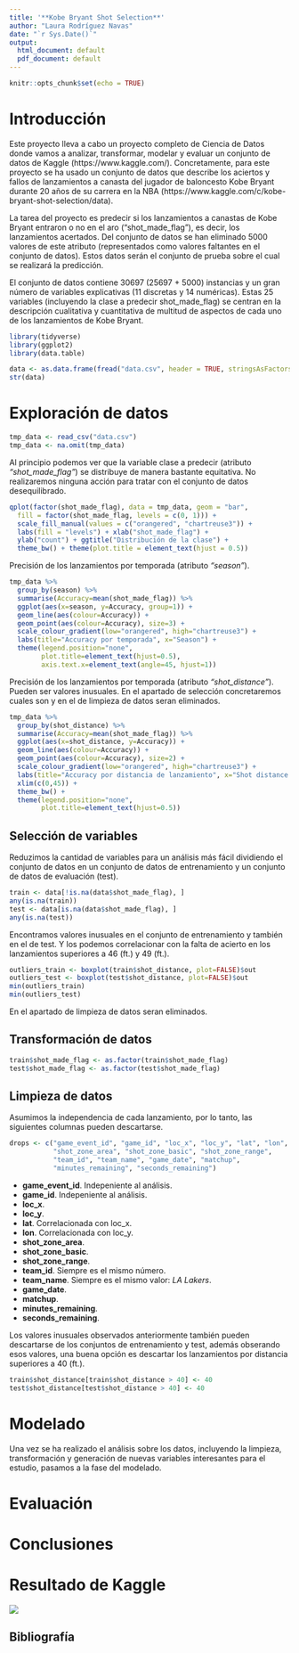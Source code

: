 ```yaml
---
title: '**Kobe Bryant Shot Selection**'
author: "Laura Rodríguez Navas"
date: "`r Sys.Date()`"
output:
  html_document: default
  pdf_document: default
---
```


```r
knitr::opts_chunk$set(echo = TRUE)
```

# **Introducción**

Este proyecto lleva a cabo un proyecto completo de Ciencia de Datos donde vamos a analizar, transformar, modelar y evaluar un conjunto de datos de Kaggle (https://www.kaggle.com/). Concretamente, para este proyecto se ha usado un conjunto de datos que describe los aciertos y fallos de lanzamientos a canasta del jugador de baloncesto Kobe Bryant durante 20 años de su carrera en la NBA (https://www.kaggle.com/c/kobe-bryant-shot-selection/data). 

La tarea del proyecto es predecir si los lanzamientos a canastas de Kobe Bryant entraron o no en el aro (“shot_made_flag”), es decir, los lanzamientos acertados. Del conjunto de datos se han eliminado 5000 valores de este atributo (representados como valores faltantes en el conjunto de datos). Estos datos serán el conjunto de prueba sobre el cual se realizará la predicción.

El conjunto de datos contiene 30697 (25697 + 5000) instancias y un gran número de variables explicativas (11 discretas y 14 numéricas). Estas 25 variables (incluyendo la clase a predecir shot_made_flag) se centran en la descripción cualitativa y cuantitativa de multitud de aspectos de cada uno de los lanzamientos de Kobe Bryant.

```r
library(tidyverse)
library(ggplot2)
library(data.table)
```


```r
data <- as.data.frame(fread("data.csv", header = TRUE, stringsAsFactors = TRUE))
str(data)
```

# **Exploración de datos**

```r
tmp_data <- read_csv("data.csv")
tmp_data <- na.omit(tmp_data)
```

Al principio podemos ver que la variable clase a predecir (atributo *"shot_made_flag"*) se distribuye de manera bastante equitativa. No realizaremos ninguna acción para tratar con el conjunto de datos desequilibrado.

```r
qplot(factor(shot_made_flag), data = tmp_data, geom = "bar",
  fill = factor(shot_made_flag, levels = c(0, 1))) +
  scale_fill_manual(values = c("orangered", "chartreuse3")) +
  labs(fill = "levels") + xlab("shot_made_flag") +
  ylab("count") + ggtitle("Distribución de la clase") +
  theme_bw() + theme(plot.title = element_text(hjust = 0.5))
```

Precisión de los lanzamientos por temporada (atributo *"season"*).

```r
tmp_data %>%
  group_by(season) %>%
  summarise(Accuracy=mean(shot_made_flag)) %>%
  ggplot(aes(x=season, y=Accuracy, group=1)) +
  geom_line(aes(colour=Accuracy)) +
  geom_point(aes(colour=Accuracy), size=3) +
  scale_colour_gradient(low="orangered", high="chartreuse3") +
  labs(title="Accuracy por temporada", x="Season") +
  theme(legend.position="none",
        plot.title=element_text(hjust=0.5),
        axis.text.x=element_text(angle=45, hjust=1)) 
```

Precisión de los lanzamientos por temporada (atributo *"shot_distance"*). Pueden ser valores inusuales. En el apartado de selección concretaremos cuales son y en el de limpieza de datos seran eliminados.

```r
tmp_data %>%
  group_by(shot_distance) %>%
  summarise(Accuracy=mean(shot_made_flag)) %>%
  ggplot(aes(x=shot_distance, y=Accuracy)) + 
  geom_line(aes(colour=Accuracy)) +
  geom_point(aes(colour=Accuracy), size=2) +
  scale_colour_gradient(low="orangered", high="chartreuse3") +
  labs(title="Accuracy por distancia de lanzamiento", x="Shot distance (ft.)") +
  xlim(c(0,45)) +
  theme_bw() +
  theme(legend.position="none",
        plot.title=element_text(hjust=0.5)) 
```

## **Selección de variables**

Reduzimos la cantidad de variables para un análisis más fácil dividiendo el conjunto de datos en un conjunto de datos de entrenamiento y un conjunto de datos de evaluación (test).

```r
train <- data[!is.na(data$shot_made_flag), ]
any(is.na(train))
test <- data[is.na(data$shot_made_flag), ]
any(is.na(test))
```

Encontramos valores inusuales en el conjunto de entrenamiento y también en el de test. Y los podemos correlacionar con la falta de acierto en los lanzamientos superiores a 46 (ft.) y 49 (ft.). 

```r
outliers_train <- boxplot(train$shot_distance, plot=FALSE)$out
outliers_test <- boxplot(test$shot_distance, plot=FALSE)$out
min(outliers_train)
min(outliers_test)
```

En el apartado de limpieza de datos seran eliminados.

## **Transformación de datos**

```r
train$shot_made_flag <- as.factor(train$shot_made_flag)
test$shot_made_flag <- as.factor(test$shot_made_flag)
```

## **Limpieza de datos**

Asumimos la independencia de cada lanzamiento, por lo tanto, las siguientes columnas pueden descartarse.

```r
drops <- c("game_event_id", "game_id", "loc_x", "loc_y", "lat", "lon",
           "shot_zone_area", "shot_zone_basic", "shot_zone_range",
           "team_id", "team_name", "game_date", "matchup",
           "minutes_remaining", "seconds_remaining")
```

- **game_event_id**. Indepeniente al análisis.
- **game_id**. Indepeniente al análisis.
- **loc_x**.
- **loc_y**.
- **lat**. Correlacionada con loc_x.
- **lon**. Correlacionada con loc_y.
- **shot_zone_area**.
- **shot_zone_basic**.
- **shot_zone_range**.
- **team_id**. Siempre es el mismo número.
- **team_name**. Siempre es el mismo valor: *LA Lakers*.
- **game_date**.
- **matchup**.
- **minutes_remaining**.
- **seconds_remaining**.

Los valores inusuales observados anteriormente también pueden descartarse de los conjuntos de entrenamiento y test, además obserando esos valores, una buena opción es descartar los lanzamientos por distancia superiores a 40 (ft.).

```r
train$shot_distance[train$shot_distance > 40] <- 40
test$shot_distance[test$shot_distance > 40] <- 40
```

# **Modelado**

Una vez se ha realizado el análisis sobre los datos, incluyendo la limpieza, transformación y generación de nuevas variables interesantes para el estudio, pasamos a la fase del modelado.

# **Evaluación**

# **Conclusiones**

# **Resultado de Kaggle**

![](submission.png)

## **Bibliografía**